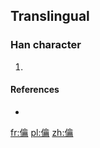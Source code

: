 ==Translingual==

===Han character===
{{Han char|rn=9|rad=人|as=17|sn=19|four=|canj=人人一月 (OOMB)|ids=⿰[[亻]][[龠]]}}

# {{defn|Han|sort=人17}}

====References====
* {{Han ref|kx=0119.231|dkj=|dj=|hdz=|uh=34A2|ud=13474|bh=|bd=}}

[[fr:㒢]]
[[pl:㒢]]
[[zh:㒢]]